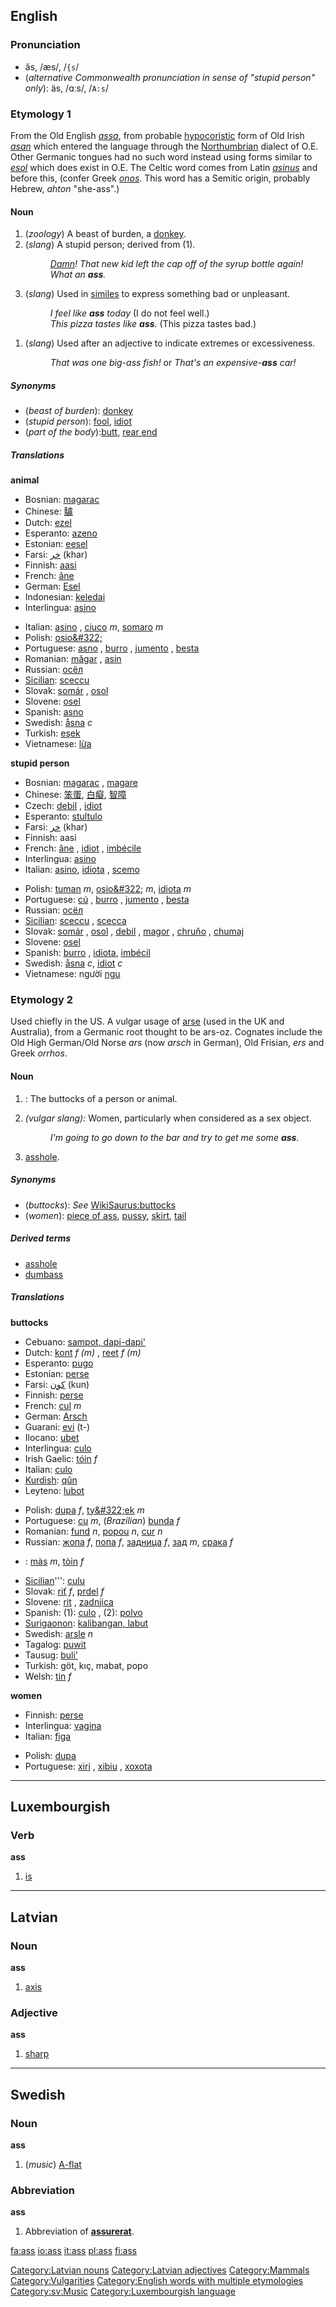 {{wikipedia}}
==English==

===Pronunciation===
*ăs, /æs/, /<tt>{s</tt>/
*(''alternative Commonwealth pronunciation in sense of "stupid person" only''): äs, /ɑːs/, /<tt>A:s</tt>/

===Etymology 1===
From the Old English ''[[assa]]'', from probable [[hypocoristic]] form of Old Irish ''[[asan]]'' which entered the language through the [[Northumbrian]] dialect of O.E. Other Germanic tongues had no such word instead using forms similar to ''[[esol]]'' which does exist in O.E.
The Celtic word comes from Latin ''[[asinus]]'' and before this, (confer Greek ''[[onos]]''.  This word has a Semitic origin, probably Hebrew, ''ahton'' "she-ass".)

====Noun====
{{en-noun-reg-es}}

# (''zoology'') A beast of burden, a [[donkey]].
# (''slang'') A stupid person; derived from (1).
#:''[[Damn]]! That new kid left the cap off of the syrup bottle again!  What an '''ass'''.''
# (''slang'') Used in [[simile]]s to express something bad or unpleasant.
#:''I feel like '''ass''' today'' (I do not feel well.)
#:''This pizza tastes like '''ass'''.'' (This pizza tastes bad.)
<!--the "buttocks" definition has a different etymology - see below-->
# (''slang'') Used after an adjective to indicate extremes or excessiveness. 
#:''That was one big-ass fish!''  or  ''That's an expensive-'''ass''' car!'' 

=====Synonyms=====
*(''beast of burden''): [[donkey]]
*(''stupid person''): [[fool]], [[idiot]]
*(''part of the body''):[[butt]], [[rear end]]

=====Translations=====

'''animal'''
{{top}}
*Bosnian: [[magarac]] {{m}}
*Chinese: [[驢]]
*Dutch: [[ezel]] {{m}}
*Esperanto: [[azeno]]
*Estonian: [[eesel]]
*Farsi: [[خر]] (khar)
*Finnish: [[aasi]]
*French: [[âne]] {{m}}
*German: [[Esel]]
*Indonesian: [[keledai]]
*Interlingua: [[asino]]
{{mid}}
*Italian: [[asino]] {{m}}, [[ciuco]] ''m'', [[somaro]] ''m''
*Polish:  [[osio&#322;]] {{m}}
*Portuguese: [[asno]] {{m}}, [[burro]] {{m}},  [[jumento]] {{m}}, [[besta]] {{f}}
*Romanian: [[măgar]] {{m}}, [[asin]] {{m}}
*Russian: [[осёл]] {{m}}
*[[Sicilian]]: [[sceccu]] {{m}}
*Slovak: [[somár]] {{m}}, [[osol]] {{m}}
*Slovene: [[osel]] {{m}}
*Spanish: [[asno]] {{m}}
*Swedish: [[åsna]] ''c''
*Turkish: [[eşek]]
*Vietnamese: [[lừa]]
{{bottom}}

'''stupid person'''
{{top}}
*Bosnian: [[magarac]] {{m}}, [[magare]]
*Chinese: [[笨蛋]], [[白癡]], [[智障]]
*Czech: [[debil]] {{m}}, [[idiot]] {{m}}
*Esperanto: [[stultulo]]
*Farsi: [[خر]] (khar)
*Finnish: aasi
*French: [[âne]] {{m}}, [[idiot]] {{m}}, [[imbécile]] {{m}}
*Interlingua: [[asino#Interlingua|asino]]
*Italian: [[asino#Italian|asino]], [[idiota]] {{m}}, [[scemo]] {{m}}
{{mid}}
*Polish: [[tuman]] ''m'', [[osio&#322;]] ''m'', [[idiota]] ''m''
*Portuguese: [[cú]] {{m}}, [[burro]] {{m}}, [[jumento]] {{m}}, [[besta]] {{f}}
*Russian: [[осёл]] {{m}}
*[[Sicilian]]: [[sceccu]] {{m}}, [[scecca]] {{f}}
*Slovak: [[somár]] {{m}}, [[osol]] {{m}}, [[debil]] {{m}}, [[magor]] {{m}}, [[chruňo]] {{m}}, [[chumaj]] {{m}}
*Slovene: [[osel]] {{m}}
*Spanish: [[burro]] {{m}}, [[idiota]], [[imbécil]]
*Swedish: [[åsna]] ''c'', [[idiot#Swedish|idiot]] ''c''
*Vietnamese: người [[ngu]]
{{bottom}}

===Etymology 2===
Used chiefly in the US.  A vulgar usage of [[arse]] (used in the UK and Australia), from a Germanic root thought to be ars-oz. Cognates include the Old High German/Old Norse ''ars'' (now ''arsch'' in German), Old Frisian, ''ers'' and Greek ''orrhos''.

====Noun====
{{en-noun-reg-es}}

# {{slang}}: The buttocks of a person or animal.
# ''(vulgar slang):'' Women, particularly when considered as a sex object.
#:''I'm going to go down to the bar and try to get me some '''ass'''.''
# [[asshole]].

=====Synonyms=====
*(''buttocks''): ''See'' [[WikiSaurus:buttocks]]
*(''women''): [[piece of ass]], [[pussy]], [[skirt]], [[tail]]

=====Derived terms=====
*[[asshole]]
*[[dumbass]]

=====Translations=====

'''buttocks'''
{{top}}
*Cebuano: [[sampot, dapi-dapi']]
*Dutch: [[kont]] ''f (m)'' , [[reet]] ''f (m)''
*Esperanto: [[pugo]]
*Estonian: [[perse]]
*Farsi: [[كون]] (kun)
*Finnish: [[perse]]
*French: [[cul]] ''m''
*German: [[Arsch]]
*Guarani: [[evi]] (t-)
*Ilocano: [[ubet]]
*Interlingua: [[culo#Interlingua|culo]]
*Irish Gaelic: [[tóin]] ''f''
*Italian: [[culo#Italian|culo]] {{m}}
*[[Kurdish]]: [[qûn]] 
*Leyteno: [[lubot]]
{{mid}}
*Polish: [[dupa]] ''f'', [[ty&#322;ek]] ''m''
*Portuguese: [[cu]] ''m'', (''Brazilian'') [[bunda]] ''f''
*Romanian: [[fund#Romanian|fund]] ''n'', [[popou]] ''n'', [[cur#Romanian|cur]] ''n''
*Russian: [[жопа]] ''f'', [[попа]] ''f'', [[задница]] ''f'', [[зад]] ''m'', [[срака]] ''f''
*{{gd}}: [[màs]] ''m'', [[tòin]] ''f''
*[[Sicilian]]''': [[culu]] {{m}}
*Slovak: [[riť]] ''f'', [[prdel]] ''f''
*Slovene: [[rit]] {{m}}, [[zadnjica]] {{f}}
*Spanish: (1): [[culo#Spanish|culo]] {{m}}, (2): [[polvo]] {{m}}
*[[Surigaonon]]: [[kalibangan, labut]]
*Swedish: [[arsle]] ''n''
*Tagalog: [[puwit]]
*Tausug: [[buli']]
*Turkish: göt, kıç, mabat, popo
*Welsh: [[tin#Welsh|tin]] ''f''
{{bottom}}

'''women'''
{{top}}
*Finnish: [[perse]]
*Interlingua: [[vagina#Interlingua|vagina]]
*Italian: [[figa]] {{f}}
{{mid}}
*Polish: [[dupa]] {{f}}
*Portuguese: [[xiri]] {{m}}, [[xibiu]] {{m}}, [[xoxota]] {{f}}
{{bottom}}

----

==Luxembourgish==
===Verb===
'''ass'''

# [[is]]

----

==Latvian==
===Noun===
'''ass'''
#[[axis]]
[[Category:Latvian nouns]]
===Adjective===
'''ass'''
#[[sharp]]
[[Category:Latvian adjectives]]
----

==Swedish==
===Noun===
'''ass'''

#(''music'') [[A-flat]]

===Abbreviation===
'''ass'''

# Abbreviation of '''[[assurerat]]'''.

[[Category:Mammals]]
[[Category:Vulgarities]]
[[Category:English words with multiple etymologies]]
[[Category:sv:Music]]
[[Category:Luxembourgish language]]

[[fa:ass]]
[[io:ass]]
[[it:ass]]
[[pl:ass]]
[[fi:ass]]